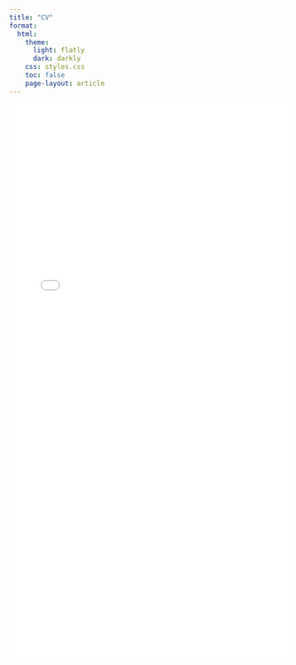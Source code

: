 ```yaml
---
title: "CV"
format:
  html:
    theme:
      light: flatly
      dark: darkly
    css: styles.css
    toc: false
    page-layout: article
---
```


![](Syed CV.pdf){width=100% height=1000px}